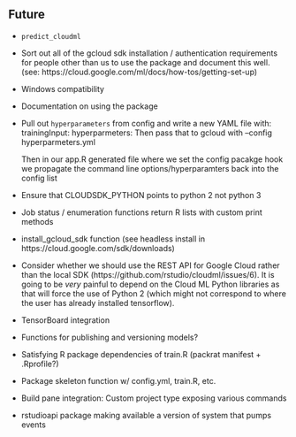 


## Future

- `predict_cloudml`

- Sort out all of the gcloud sdk installation / authentication requirements
  for people other than us to use the package and document this well.
  (see: https://cloud.google.com/ml/docs/how-tos/getting-set-up)

- Windows compatibility

- Documentation on using the package

- Pull out `hyperparameters` from config and write a new YAML file with:
    trainingInput:
       hyperparmeters:
  Then pass that to gcloud with --config hyperparmeters.yml
  
  Then in our app.R generated file where we set the config pacakge hook we 
  propagate the command line options/hyperparamters back into the config list

- Ensure that CLOUDSDK_PYTHON points to python 2 not python 3

- Job status / enumeration functions return R lists with custom print methods

- install_gcloud_sdk function (see headless install in https://cloud.google.com/sdk/downloads)

- Consider whether we should use the REST API for Google Cloud rather
  than the local SDK (https://github.com/rstudio/cloudml/issues/6). 
  It is going to be *very* painful to depend on the Cloud ML Python
  libraries as that will force the use of Python 2 (which might not
  correspond to where the user has already installed tensorflow).

- TensorBoard integration

- Functions for publishing and versioning models?

- Satisfying R package dependencies of train.R (packrat manifest + .Rprofile?)

- Package skeleton function w/ config.yml, train.R, etc.

- Build pane integration: Custom project type exposing various commands

- rstudioapi package making available a version of system that pumps events




